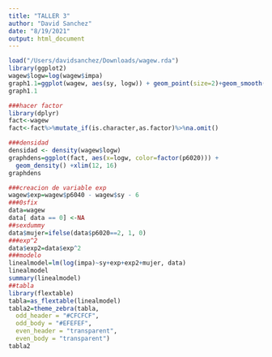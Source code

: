 ```yaml
---
title: "TALLER 3"
author: "David Sanchez"
date: "8/19/2021"
output: html_document
---
```



```r
load("/Users/davidsanchez/Downloads/wagew.rda")
library(ggplot2)
wagew$logw=log(wagew$impa)
graph1.1=ggplot(wagew, aes(sy, logw)) + geom_point(size=2)+geom_smooth(method=lm)
graph1.1
```
```r
###hacer factor
library(dplyr)
fact<-wagew
fact<-fact%>%mutate_if(is.character,as.factor)%>%na.omit()

###densidad
densidad <- density(wagew$logw)
graphdens=ggplot(fact, aes(x=logw, color=factor(p6020))) +
  geom_density() +xlim(12, 16)
graphdens
```

```r
###creacion de variable exp
wagew$exp=wagew$p6040 - wagew$sy - 6
###0sfix
data=wagew
data[ data == 0] <-NA
##sexdummy
data$mujer=ifelse(data$p6020==2, 1, 0)
###exp^2
data$exp2=data$exp^2
###modelo
linealmodel=lm(log(impa)~sy+exp+exp2+mujer, data)
linealmodel
summary(linealmodel)
##tabla
library(flextable)
tabla=as_flextable(linealmodel)
tabla2=theme_zebra(tabla,
  odd_header = "#CFCFCF",
  odd_body = "#EFEFEF",
  even_header = "transparent",
  even_body = "transparent")
tabla2
```
